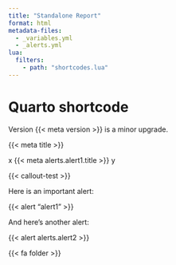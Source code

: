 ```yaml
---
title: "Standalone Report"
format: html
metadata-files:
  - _variables.yml
  - _alerts.yml
lua:
  filters:
    - path: "shortcodes.lua"
---
```


# Quarto shortcode

Version {{< meta version >}} is a minor upgrade.

{{< meta title >}}

x
{{< meta alerts.alert1.title >}}
y

{{< callout-test >}}

Here is an important alert:

{{< alert "alert1" >}}

And here's another alert:

{{< alert alerts.alert2 >}}

{{< fa folder >}}
